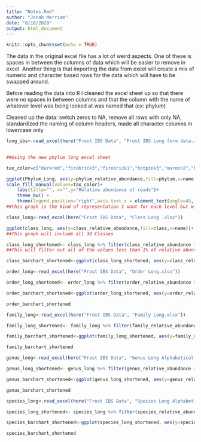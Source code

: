 ```yaml
---
title: "Notes.Rmd"
author: "Jonah Merriam"
date: "8/10/2020"
output: html_document
---
```


```r
knitr::opts_chunk$set(echo = TRUE)
```

The data in the original excel file has a lot of weird aspects. One of these is spaces in between the columns of data which will be easier to remove in excel. Another thing is that importing the data from excel will create a mix of numeric and character based rows for the data which will have to be swapped around. 

Before reading the data into R I cleaned the excel sheet up so that there were no spaces in between columns and that the column with the name of whatever level was being looked at was named that (ex: phylum)

Cleaned up the data: switch zeros to NA, remove all rows with only NA, standardized the naming of column headers, made all character columns in lowercase only

```r
long_ibs<-read_excel(here("Frost IBS Data", "Frost IBS Long form data.xlsx")) %>% clean_names() %>% mutate(name = str_to_lower(name))
 
```

```r
##Using the new phylum long excel sheet

tax_color=c("darkred","firebrick3","firebrick1","hotpink3","maroon2","hotpink1"," indianred2","orangered2","darkgoldenrod2","yellow2","darkolivegreen2","chartreuse2","springgreen3","darkgreen","turquoise3","turquoise1","lightcyan1","lightskyblue1","lightskyblue3","steelblue2","royalblue1","royalblue3","royalblue4","plum1","mediumorchid1","purple1","mediumorchid4","purple4","snow3","snow4","grey33")

ggplot(Phylum_Long, aes(y=phylum_relative_abundance,fill=phylum,x=name))+ geom_bar(stat='identity',color="black",aes(fill=phylum))+    
scale_fill_manual(values=tax_color)+
    labs(title="", x="",y="Relative abundance of reads")+
    theme_bw() +
    theme(legend.position="right",axis.text.x = element_text(angle=45, hjust=1,vjust=1,color="black"))
##this graph is the kind of representation I want for each level but will likely have to set limits on the top twenty most abundant or something like that
```

```r
class_long<-read_excel(here("Frost IBS Data", "Class Long .xlsx")) 

ggplot(class_long, aes(y=class_relative_abundance,fill=class,x=name))+ geom_bar(stat='identity',color="black",aes(fill=class))+ scale_color_paletteer_d("awtools::bpalette")+ labs(title="", x="",y="Relative abundance of reads")+theme_bw() + theme(legend.position="right",axis.text.x = element_text(angle=45, hjust=1,vjust=1,color="black"))
##This graph will include all 38 Classes

class_long_shortened<- class_long %>% filter(class_relative_abundance >= 1)
##This will filter out all of the values less than 1% of relative abundance which will give a much simpler looking graph after repeating the first chunk of code with the new shortened class list

class_barchart_shortened<-ggplot(class_long_shortened, aes(y=class_relative_abundance,fill=class,x=name))+ geom_bar(stat='identity',color="black",aes(fill=class))+ scale_color_paletteer_d("awtools::bpalette")+ labs(title="", x="",y="Class Relative abundance above 1%")+ theme_bw() + theme(legend.position="right",axis.text.x = element_text(angle=45, hjust=1,vjust=1,color="black"))
```

```r
order_long<-read_excel(here("Frost IBS Data", "Order Long.xlsx"))

order_long_shortened<- order_long %>% filter(order_relative_abundance >= 0.5)

order_barchart_shortened<-ggplot(order_long_shortened, aes(y=order_relative_abundance,fill=order,x=name))+ geom_bar(stat='identity',color="black",aes(fill=order))+ scale_color_paletteer_d("awtools::bpalette")+ labs(title="", x="",y="Order Relative abundance above 0.5%")+theme_bw() + theme(legend.position="right",axis.text.x = element_text(angle=45, hjust=1,vjust=1,color="black"))

order_barchart_shortened
```

```r
family_long<-read_excel(here("Frost IBS Data", "Family Long.xlsx"))

family_long_shortened<- family_long %>% filter(family_relative_abundance >= 1)

family_barchart_shortened<-ggplot(family_long_shortened, aes(y=family_relative_abundance,fill=family,x=name))+ geom_bar(stat='identity',color="black",aes(fill=family))+ scale_color_paletteer_d("awtools::bpalette")+ labs(title="", x="",y="Family Relative abundance above 1%")+theme_bw() + theme(legend.position="right",axis.text.x = element_text(angle=45, hjust=1,vjust=1,color="black"))

family_barchart_shortened
```

```r
genus_long<-read_excel(here("Frost IBS Data", "Genus Long Alphabetical .xlsx"))

genus_long_shortened<- genus_long %>% filter(genus_relative_abundance >= 1)

genus_barchart_shortened<-ggplot(genus_long_shortened, aes(y=genus_relative_abundance,fill=genus,x=name))+ geom_bar(stat='identity',color="black",aes(fill=genus))+ scale_color_paletteer_d("awtools::bpalette")+ labs(title="", x="",y="Genus Relative abundance above 1%")+theme_bw() + theme(legend.position="right",axis.text.x = element_text(angle=45, hjust=1,vjust=1,color="black"))

genus_barchart_shortened
```

```r
species_long<-read_excel(here("Frost IBS Data", "Species Long Alphabetical.xlsx"))

species_long_shortened<- species_long %>% filter(species_relative_abundance >= 1)

species_barchart_shortened<-ggplot(species_long_shortened, aes(y=species_relative_abundance,fill=species,x=name))+ geom_bar(stat='identity',color="black",aes(fill=species))+ scale_color_paletteer_d("awtools::bpalette")+ labs(title="", x="",y="Species Relative abundance above 1%")+theme_bw() + theme(legend.position="right",axis.text.x = element_text(angle=45, hjust=1,vjust=1,color="black"))

species_barchart_shortened
```



